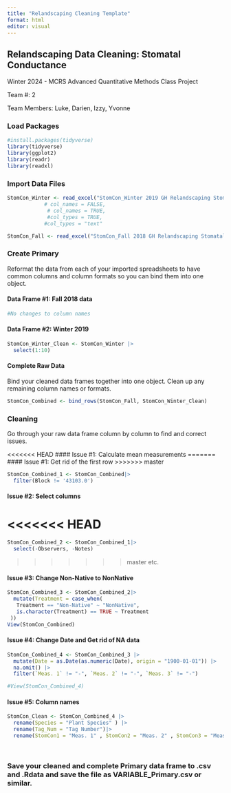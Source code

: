 ```yaml
---
title: "Relandscaping Cleaning Template"
format: html
editor: visual
---
```


## Relandscaping Data Cleaning: Stomatal Conductance

Winter 2024 - MCRS Advanced Quantitative Methods Class Project

Team #: 2

Team Members: Luke, Darien, Izzy, Yvonne

### Load Packages

```r
#install.packages(tidyverse)
library(tidyverse)
library(ggplot2)
library(readr)
library(readxl)
```

### Import Data Files

```r
StomCon_Winter <- read_excel("StomCon_Winter 2019 GH Relandscaping Stomatal Conductance Data.xlsx", col_types = "text")
            # col_names = FALSE, 
             # col_names = TRUE,
             #col_types = TRUE, 
            #col_types = "text" 

```

```r
StomCon_Fall <- read_excel("StomCon_Fall 2018 GH Relandscaping Stomatal Conductance Data.xlsx", col_types = "text")
```

### Create Primary

Reformat the data from each of your imported spreadsheets to have common columns and column formats so you can bind them into one object.

#### Data Frame #1: Fall 2018 data

```r
#No changes to column names
```

#### Data Frame #2: Winter 2019

```r
StomCon_Winter_Clean <- StomCon_Winter |>
  select(1:10)
```

#### Complete Raw Data

Bind your cleaned data frames together into one object. Clean up any remaining column names or formats.

```r
StomCon_Combined <- bind_rows(StomCon_Fall, StomCon_Winter_Clean)
```

### Cleaning

Go through your raw data frame column by column to find and correct issues.

<<<<<<< HEAD
#### Issue #1: Calculate mean measurements
=======
#### Issue #1: Get rid of the first row
>>>>>>> master

```r
StomCon_Combined_1 <- StomCon_Combined|>
  filter(Block != '43103.0')
```

#### Issue #2: Select columns

<<<<<<< HEAD
=======
```r
StomCon_Combined_2 <- StomCon_Combined_1|>
  select(-Observers, -Notes)
```

>>>>>>> master
etc.

#### Issue #3: Change Non-Native to NonNative

```r
StomCon_Combined_3 <- StomCon_Combined_2|>
  mutate(Treatment = case_when(
   Treatment == "Non-Native" ~ "NonNative",
   is.character(Treatment) == TRUE ~ Treatment
 ))
View(StomCon_Combined)
```

#### Issue #4: Change Date and Get rid of NA data

```r
StomCon_Combined_4 <- StomCon_Combined_3 |>
  mutate(Date = as.Date(as.numeric(Date), origin = "1900-01-01")) |>
  na.omit() |>
  filter(`Meas. 1` != "-", `Meas. 2` != "-", `Meas. 3` != "-")

#View(StomCon_Combined_4)
```

#### Issue #5: Column names

```r
StomCon_Clean <- StomCon_Combined_4 |>
  rename(Species = "Plant Species" ) |>
  rename(Tag_Num = "Tag Number")|>
  rename(StomCon1 = "Meas. 1" , StomCon2 = "Meas. 2" , StomCon3 = "Meas. 3")

  
```

### Save your cleaned and complete Primary data frame to .csv and .Rdata and save the file as VARIABLE_Primary.csv or similar.

```r

```

